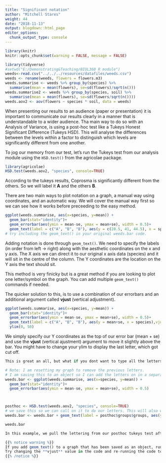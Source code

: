 ```yaml
---
title: "Significant notation"
author: "Mitchell Stares"
weight: 44
date: "2018-11-13"
output: blogdown::html_page
editor_options:
  chunk_output_type: console
---
```

```r
library(knitr)
knitr::opts_chunk$set(warning = FALSE, message = FALSE)

```
```r
library(tidyverse)
#setwd("E:/Demonstrating&Teaching/BIOL360 R module")
weeds<-read.csv("../../../resources/datafiles/weeds.csv")
weeds <- rename(weeds, flowers = flowers.m3)
weeds.summarise <- weeds %>% group_by(species) %>%
  summarise(mean = mean(flowers), se=sd(flowers)/sqrt(n()))
weeds.summarise2 <- weeds %>% group_by(species, soil) %>%
  summarise(mean = mean(flowers), se=sd(flowers/sqrt(n())))
weeds.aov2 <- aov(flowers ~ species * soil, data = weeds)

```

When presenting our results to an audience (paper or presentation) it is important to communicate our results clearly in a manner that is understandable to a wider audience. Tha main way to do so with an Analysis of Variance, is using a post-hoc test like a Tukeys Honest Significant Difference (Tukeys HSD). This will analyse the differences between the levels within a factor to distinguish which levels are significantly different from one another. 

To jog our memory from our test, let's run the Tukeys test from our analysis module using the `HSD.test()` from the agricolae package.  

```r
library(agricolae)
HSD.test(weeds.aov2, "species", console=TRUE)
```

According to the tukeys results, Coprosma is significantly different from the others. So we will label it **A** and the others **B**.  

There are two main ways to plot notation on a graph, a manual way using coordinates, and an automatic way. We will cover the manual way first so we can see how it works before preceeding to the easy method. 

```r
ggplot(weeds.summarise, aes(x=species, y=mean)) +
  geom_bar(stat="identity")+
  geom_errorbar(aes(ymin = mean-se, ymax = mean+se), width = 0.5)+
  geom_text(label = c("A", "B", "B"), aes(y = c(28.5, 41, 44.5), x = species), size = 6)
# try including the geom_text() in your original weeds.bar code. 
```  

Adding notation is done through `geom_text()`. We need to specify the labels (in order from left -> right) along with the aesthetic coordinates on the x and y axis. The X axis we can direct it to our original x axis data (species) and it will sit in the centre of the column. The Y coordinates are the location on the Y axis the text should sit. 

This method is very finicky but is a great method if you are looking to plot one letter/symbol on the graph. You can add multiple `geom_text()` commands if needed. 

The quicker solution to this, is to use a combination of our errorbars and an additional argument called **vjust** (vertical adjustment). 

```r
ggplot(weeds.summarise, aes(x=species, y=mean)) +
  geom_bar(stat="identity")+
  geom_errorbar(aes(ymin = mean-se, ymax = mean+se), width = 0.5)+
  geom_text(label = c("A", "B", "B"), aes(y = mean+se, x = species),vjust = -0.5, size = 6)+ 
  ylim(0, 50)
```

We simply specify our Y coordinates as the top of our error bar (mean + se) and use the **vjust** (vertical ajustment) argument to move it slightly above the bar. You might have to change your ylim to display the last letter, which got cut off.  

```r
This is great an all, but what if you dont want to type all the letters out yourself. Well, there is a solution to that, but it does involve a little work. This involves saving the output of `HSD.test()` to an object and pulling the order of letters from it. This is slightly complex, but is definately quicker when you have multiple levels.  
```
```r
# Note: I am resetting my graph to remove the previous letters. 
# I am saving this to an object so I can add the letters on in a separate command.
weeds.bar <- ggplot(weeds.summarise, aes(x=species, y=mean)) +
  geom_bar(stat="identity")+
  geom_errorbar(aes(ymin = mean-se, ymax = mean+se), width = 0.5)



posthoc <- HSD.test(weeds.aov2, "species", console=TRUE)
# we save this so we can call on it to do our letters. This will also work for a normal "non-agricolae" tukeys, but will be called something different in the dataframe
weeds.bar <- weeds.bar + geom_text(label = posthoc$groups$groups, aes(y=mean+se, x=species), vjust=-0.5, size=6) + ylim(0, 50)

weeds.bar

In this example, we pull the lettering from our posthoc tukeys test after saving it to a dataframe. In this saved object, there is multiple columns which are each a "list". So we navigate through them using the **$** sign.  

{{% notice warning %}}
If you add geom_text() to a graph that has been saved as an object, running this multiple times will add the text to the pre-exisiting graph. 
Try changing the **vjust** value in the code and re-running the code to see the effect. You will need to either include the geom_text() in your original code, or re-run the original code each time. 
{{% /notice %}}

```

